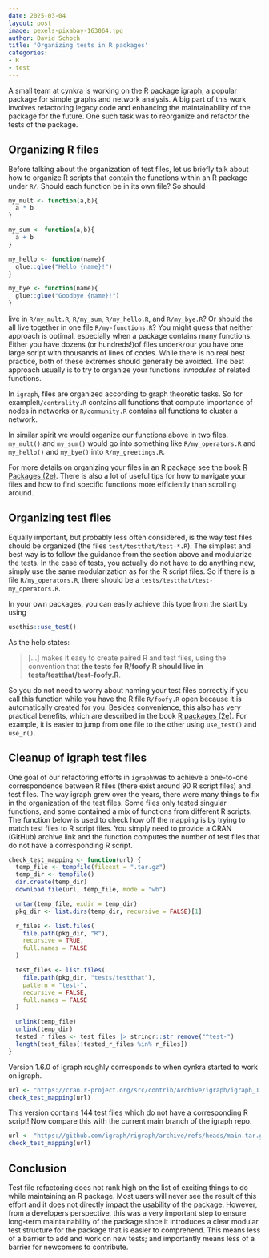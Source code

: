 ```yaml
---
date: 2025-03-04
layout: post
image: pexels-pixabay-163064.jpg
author: David Schoch
title: 'Organizing tests in R packages'
categories:
- R
- test
---
```


A small team at cynkra is working on the R package [igraph](https://r.igraph.org/), a popular package for simple graphs and network analysis.
A big part of this work involves refactoring legacy code and enhancing the maintainability of the package for the future.
One such task was to reorganize and refactor the tests of the package.

## Organizing R files

Before talking about the organization of test files, let us briefly talk about how to organize R scripts that contain the functions within an R package under `R/`.
Should each function be in its own file?
So should

```r
my_mult <- function(a,b){
  a * b
}

my_sum <- function(a,b){
  a + b
}

my_hello <- function(name){
  glue::glue("Hello {name}!")
}

my_bye <- function(name){
  glue::glue("Goodbye {name}!")
}
```

live in `R/my_mult.R`, `R/my_sum`, `R/my_hello.R`, and `R/my_bye.R`?
Or should the all live together in one file `R/my-functions.R`?
You might guess that neither approach is optimal, especially when a package contains many functions.
Either you have dozens (or hundreds!)of files under`R/`our you have one large script with thousands of lines of codes.
While there is no real best practice, both of these extremes should generally be avoided.
The best approach usually is to try to organize your functions in*modules* of related functions.

In `igraph`, files are organized according to graph theoretic tasks.
So for example`R/centrality.R` contains all functions that compute importance of nodes in networks or `R/community.R` contains all functions to cluster a network.

In similar spirit we would organize our functions above in two files. `my_mult()` and `my_sum()` would go into something like `R/my_operators.R` and `my_hello()` and `my_bye()` into `R/my_greetings.R`.

For more details on organizing your files in an R package see the book [R Packages (2e)](https://r-pkgs.org/code.html#sec-code-organising).
There is also a lot of useful tips for how to navigate your files and how to find specific functions more efficiently than scrolling around.

## Organizing test files

Equally important, but probably less often considered, is the way test files should be organized (the files `test/testthat/test-*.R`).
The simplest and best way is to follow the guidance from the section above and modularize the tests.
In the case of tests, you actually do not have to do anything new, simply use the same modularization as for the R script files.
So if there is a file `R/my_operators.R`, there should be a `tests/testthat/test-my_operators.R`.

In your own packages, you can easily achieve this type from the start by using

```r
usethis::use_test()
```

As the help states:

> [...] makes it easy to create paired R and test files, using the convention that **the tests for R/foofy.R should live in tests/testthat/test-foofy.R**.

So you do not need to worry about naming your test files correctly if you call this function while you have the R file `R/foofy.R` open because it is automatically created for you.
Besides convenience, this also has very practical benefits, which are described in the book [R packages (2e)](https://r-pkgs.org/testing-basics.html#create-a-test). 
For example, it is easier to jump from one file to the other using `use_test()` and `use_r()`.

## Cleanup of igraph test files

One goal of our refactoring efforts in `igraph`was to achieve a one-to-one correspondence between R files (there exist around 90 R script files) and test files.
The way igraph grew over the years, there were many things to fix in the organization of the test files.
Some files only tested singular functions, and some contained a mix of functions from different R scripts.
The function below is used to check how off the mapping is by trying to match test files to R script files.
You simply need to provide a CRAN (GitHub) archive link and the function computes the number of test files that do not have a corresponding R script.

```r
check_test_mapping <- function(url) {
  temp_file <- tempfile(fileext = ".tar.gz")
  temp_dir <- tempfile()
  dir.create(temp_dir)
  download.file(url, temp_file, mode = "wb")

  untar(temp_file, exdir = temp_dir)
  pkg_dir <- list.dirs(temp_dir, recursive = FALSE)[1]

  r_files <- list.files(
    file.path(pkg_dir, "R"),
    recursive = TRUE,
    full.names = FALSE
  )

  test_files <- list.files(
    file.path(pkg_dir, "tests/testthat"),
    pattern = "test-",
    recursive = FALSE,
    full.names = FALSE
  )

  unlink(temp_file)
  unlink(temp_dir)
  tested_r_files <- test_files |> stringr::str_remove("^test-")
  length(test_files[!tested_r_files %in% r_files])
}
```

Version 1.6.0 of igraph roughly corresponds to when cynkra started to work on igraph.

```r
url <- "https://cran.r-project.org/src/contrib/Archive/igraph/igraph_1.6.0.tar.gz"
check_test_mapping(url)
```

This version contains 144 test files which do not have a corresponding R script!
Now compare this with the current main branch of the igraph repo.

```r
url <- "https://github.com/igraph/rigraph/archive/refs/heads/main.tar.gz"
check_test_mapping(url)
```

## Conclusion

Test file refactoring does not rank high on the list of exciting things to do while maintaining an R package.
Most users will never see the result of this effort and it does not directly impact the usability of the package.
However, from a developers perspective, this was a very important step to ensure long-term maintainability of the package since it introduces a clear modular test structure for the package that is easier to comprehend.
This means less of a barrier to add and work on new tests; and importantly means less of a barrier for newcomers to contribute.
